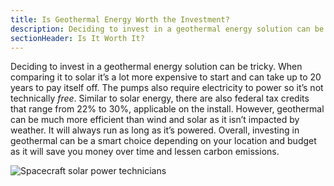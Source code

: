 ```yaml
---
title: Is Geothermal Energy Worth the Investment?
description: Deciding to invest in a geothermal energy solution can be tricky
sectionHeader: Is It Worth It?
---
```


Deciding to invest in a geothermal energy solution can be tricky.
When comparing it to solar it’s a lot more expensive to start and can take up to 20 years to pay itself off.
The pumps also require electricity to power so it’s not technically _free_.
Similar to solar energy, there are also federal tax credits that range from 22% to 30%, applicable on the install.
However, geothermal can be much more efficient than wind and solar as it isn’t impacted by weather.
It will always run as long as it’s powered.
Overall, investing in geothermal can be a smart choice depending on your location and budget as it will save you money over time and lessen carbon emissions.

<img src="/images/geothermal_worth.avif" alt="Spacecraft solar power technicians"/>
